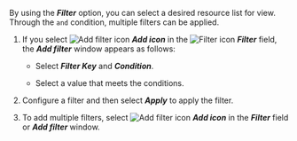 By using the **_Filter_** option, you can select a desired resource list for view. Through the `and` condition, multiple filters can be applied.

1. If you select ![Add filter icon](/img/ico-add.svg) **_Add icon_** in the ![Filter icon](/img/ico-filter.svg) **_Filter_** field, the **_Add filter_** window appears as follows:

   <ImgLang img='k8s-resource-container-list-add-filter.png' desc='Add Filter' />

   - Select **_Filter Key_** and **_Condition_**.

   - Select a value that meets the conditions.

2. Configure a filter and then select **_Apply_** to apply the filter.

3. To add multiple filters, select ![Add filter icon](/img/ico-add.svg) **_Add icon_** in the **_Filter_** field or **_Add filter_** window.
